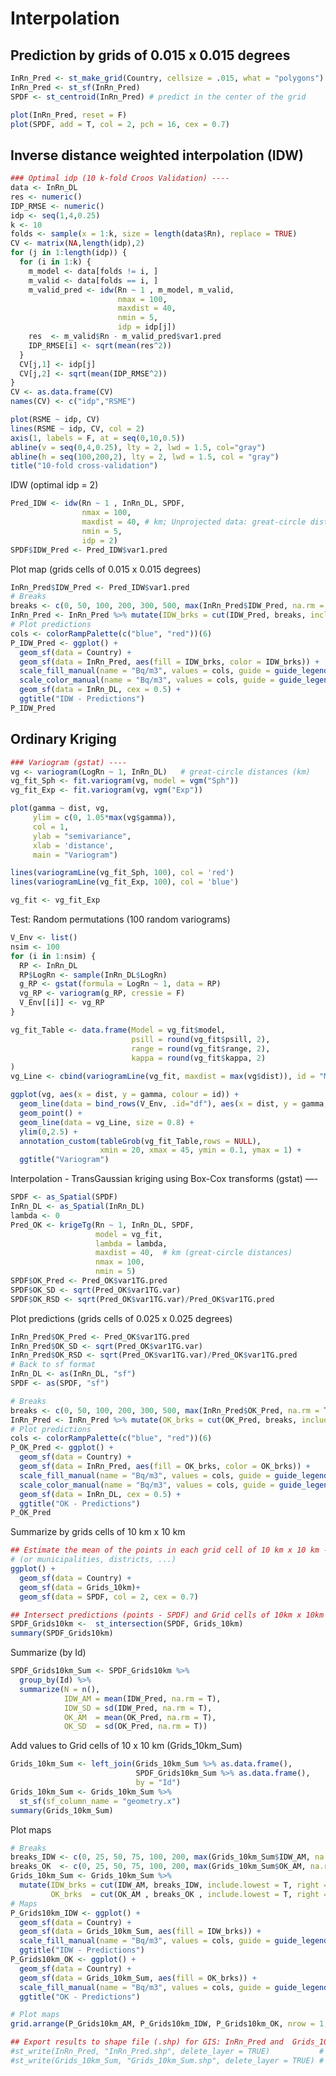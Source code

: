 # Interpolation

## Prediction by grids of 0.015 x 0.015 degrees 
```r

InRn_Pred <- st_make_grid(Country, cellsize = .015, what = "polygons")
InRn_Pred <- st_sf(InRn_Pred)
SPDF <- st_centroid(InRn_Pred) # predict in the center of the grid 

plot(InRn_Pred, reset = F)
plot(SPDF, add = T, col = 2, pch = 16, cex = 0.7)
```

## Inverse distance weighted interpolation (IDW) 

```r
### Optimal idp (10 k-fold Croos Validation) ----
data <- InRn_DL
res <- numeric()
IDP_RMSE <- numeric()
idp <- seq(1,4,0.25)
k <- 10
folds <- sample(x = 1:k, size = length(data$Rn), replace = TRUE)
CV <- matrix(NA,length(idp),2)
for (j in 1:length(idp)) {
  for (i in 1:k) {
    m_model <- data[folds != i, ]
    m_valid <- data[folds == i, ]
    m_valid_pred <- idw(Rn ~ 1 , m_model, m_valid,
                        nmax = 100,
                        maxdist = 40,
                        nmin = 5,
                        idp = idp[j])
    res  <- m_valid$Rn - m_valid_pred$var1.pred 
    IDP_RMSE[i] <- sqrt(mean(res^2))
  } 
  CV[j,1] <- idp[j]
  CV[j,2] <- sqrt(mean(IDP_RMSE^2))
}
CV <- as.data.frame(CV)
names(CV) <- c("idp","RSME")

plot(RSME ~ idp, CV)
lines(RSME ~ idp, CV, col = 2)
axis(1, labels = F, at = seq(0,10,0.5))
abline(v = seq(0,4,0.25), lty = 2, lwd = 1.5, col="gray")
abline(h = seq(100,200,2), lty = 2, lwd = 1.5, col = "gray")
title("10-fold cross-validation")
```

IDW (optimal idp = 2)

```r
Pred_IDW <- idw(Rn ~ 1 , InRn_DL, SPDF,
                nmax = 100,
                maxdist = 40, # km; Unprojected data: great-circle distance; For projected data Euclidian distances are computed 
                nmin = 5,
                idp = 2)
SPDF$IDW_Pred <- Pred_IDW$var1.pred
```

Plot map (grids cells of 0.015 x 0.015 degrees)
```r
InRn_Pred$IDW_Pred <- Pred_IDW$var1.pred
# Breaks 
breaks <- c(0, 50, 100, 200, 300, 500, max(InRn_Pred$IDW_Pred, na.rm = T))
InRn_Pred <- InRn_Pred %>% mutate(IDW_brks = cut(IDW_Pred, breaks, include.lowest = T, right = F))
# Plot predictions
cols <- colorRampPalette(c("blue", "red"))(6)
P_IDW_Pred <- ggplot() +
  geom_sf(data = Country) +
  geom_sf(data = InRn_Pred, aes(fill = IDW_brks, color = IDW_brks)) + 
  scale_fill_manual(name = "Bq/m3", values = cols, guide = guide_legend(reverse = TRUE)) +
  scale_color_manual(name = "Bq/m3", values = cols, guide = guide_legend(reverse = TRUE)) +
  geom_sf(data = InRn_DL, cex = 0.5) +
  ggtitle("IDW - Predictions") 
P_IDW_Pred
```

## Ordinary Kriging 
```r
### Variogram (gstat) ----
vg <- variogram(LogRn ~ 1, InRn_DL)   # great-circle distances (km)
vg_fit_Sph <- fit.variogram(vg, model = vgm("Sph"))
vg_fit_Exp <- fit.variogram(vg, vgm("Exp"))
```


```r
plot(gamma ~ dist, vg,
     ylim = c(0, 1.05*max(vg$gamma)),
     col = 1,
     ylab = "semivariance",
     xlab = 'distance',
     main = "Variogram")

lines(variogramLine(vg_fit_Sph, 100), col = 'red') 
lines(variogramLine(vg_fit_Exp, 100), col = 'blue')

```


```r

vg_fit <- vg_fit_Exp

```

Test: Random permutations (100 random variograms)
```r
V_Env <- list()
nsim <- 100
for (i in 1:nsim) {
  RP <- InRn_DL
  RP$LogRn <- sample(InRn_DL$LogRn)
  g_RP <- gstat(formula = LogRn ~ 1, data = RP) 
  vg_RP <- variogram(g_RP, cressie = F)
  V_Env[[i]] <- vg_RP 
}

vg_fit_Table <- data.frame(Model = vg_fit$model,
                           psill = round(vg_fit$psill, 2),
                           range = round(vg_fit$range, 2),
                           kappa = round(vg_fit$kappa, 2)
)
vg_Line <- cbind(variogramLine(vg_fit, maxdist = max(vg$dist)), id = "Model")

ggplot(vg, aes(x = dist, y = gamma, colour = id)) +
  geom_line(data = bind_rows(V_Env, .id="df"), aes(x = dist, y = gamma, group = df), colour="grey") +
  geom_point() +
  geom_line(data = vg_Line, size = 0.8) +
  ylim(0,2.5) + 
  annotation_custom(tableGrob(vg_fit_Table,rows = NULL),
                    xmin = 20, xmax = 45, ymin = 0.1, ymax = 1) + 
  ggtitle("Variogram")
```

 Interpolation - TransGaussian kriging using Box-Cox transforms (gstat) ----
```r
SPDF <- as_Spatial(SPDF)
InRn_DL <- as_Spatial(InRn_DL)
lambda <- 0
Pred_OK <- krigeTg(Rn ~ 1, InRn_DL, SPDF,
                   model = vg_fit,
                   lambda = lambda,
                   maxdist = 40,  # km (great-circle distances)
                   nmax = 100,
                   nmin = 5)   
SPDF$OK_Pred <- Pred_OK$var1TG.pred   
SPDF$OK_SD <- sqrt(Pred_OK$var1TG.var)
SPDF$OK_RSD <- sqrt(Pred_OK$var1TG.var)/Pred_OK$var1TG.pred
```

Plot predictions (grids cells of 0.025 x 0.025 degrees) 
```r
InRn_Pred$OK_Pred <- Pred_OK$var1TG.pred   
InRn_Pred$OK_SD <- sqrt(Pred_OK$var1TG.var)
InRn_Pred$OK_RSD <- sqrt(Pred_OK$var1TG.var)/Pred_OK$var1TG.pred
# Back to sf format
InRn_DL <- as(InRn_DL, "sf")
SPDF <- as(SPDF, "sf")
```


```r
# Breaks 
breaks <- c(0, 50, 100, 200, 300, 500, max(InRn_Pred$OK_Pred, na.rm = T))
InRn_Pred <- InRn_Pred %>% mutate(OK_brks = cut(OK_Pred, breaks, include.lowest = T, right = F))
# Plot predictions
cols <- colorRampPalette(c("blue", "red"))(6)
P_OK_Pred <- ggplot() +
  geom_sf(data = Country) +
  geom_sf(data = InRn_Pred, aes(fill = OK_brks, color = OK_brks)) + 
  scale_fill_manual(name = "Bq/m3", values = cols, guide = guide_legend(reverse = TRUE)) +
  scale_color_manual(name = "Bq/m3", values = cols, guide = guide_legend(reverse = TRUE)) +
  geom_sf(data = InRn_DL, cex = 0.5) +
  ggtitle("OK - Predictions")
P_OK_Pred
```

Summarize by grids cells of 10 km x 10 km
```r
## Estimate the mean of the points in each grid cell of 10 km x 10 km ----
# (or municipalities, districts, ...)
ggplot() +
  geom_sf(data = Country) +
  geom_sf(data = Grids_10km)+
  geom_sf(data = SPDF, col = 2, cex = 0.7)

## Intersect predictions (points - SPDF) and Grid cells of 10km x 10km  ----
SPDF_Grids10km <-  st_intersection(SPDF, Grids_10km) 
summary(SPDF_Grids10km)
```

Summarize (by Id)
```r
SPDF_Grids10km_Sum <- SPDF_Grids10km %>% 
  group_by(Id) %>% 
  summarize(N = n(),
            IDW_AM = mean(IDW_Pred, na.rm = T),
            IDW_SD = sd(IDW_Pred, na.rm = T),
            OK_AM  = mean(OK_Pred, na.rm = T), 
            OK_SD  = sd(OK_Pred, na.rm = T))
```

Add values to Grid cells of 10 x 10 km (Grids_10km_Sum)
```r
Grids_10km_Sum <- left_join(Grids_10km_Sum %>% as.data.frame(),
                            SPDF_Grids10km_Sum %>% as.data.frame(),
                            by = "Id")
Grids_10km_Sum <- Grids_10km_Sum %>%
  st_sf(sf_column_name = "geometry.x")
summary(Grids_10km_Sum)
```

Plot maps

```r
# Breaks 
breaks_IDW <- c(0, 25, 50, 75, 100, 200, max(Grids_10km_Sum$IDW_AM, na.rm = T))
breaks_OK  <- c(0, 25, 50, 75, 100, 200, max(Grids_10km_Sum$OK_AM, na.rm = T))
Grids_10km_Sum <- Grids_10km_Sum %>% 
  mutate(IDW_brks = cut(IDW_AM, breaks_IDW, include.lowest = T, right = F),
         OK_brks  = cut(OK_AM , breaks_OK , include.lowest = T, right = F))
# Maps 
P_Grids10km_IDW <- ggplot() +
  geom_sf(data = Country) + 
  geom_sf(data = Grids_10km_Sum, aes(fill = IDW_brks)) + 
  scale_fill_manual(name = "Bq/m3", values = cols, guide = guide_legend(reverse = TRUE)) +
  ggtitle("IDW - Predictions")
P_Grids10km_OK <- ggplot() +
  geom_sf(data = Country) + 
  geom_sf(data = Grids_10km_Sum, aes(fill = OK_brks)) + 
  scale_fill_manual(name = "Bq/m3", values = cols, guide = guide_legend(reverse = TRUE)) +
  ggtitle("OK - Predictions")

# Plot maps
grid.arrange(P_Grids10km_AM, P_Grids10km_IDW, P_Grids10km_OK, nrow = 1, ncol = 3)

## Export results to shape file (.shp) for GIS: InRn_Pred and  Grids_10km_Sum
#st_write(InRn_Pred, "InRn_Pred.shp", delete_layer = TRUE)           # overwrites
#st_write(Grids_10km_Sum, "Grids_10km_Sum.shp", delete_layer = TRUE) # overwrites
      
```

